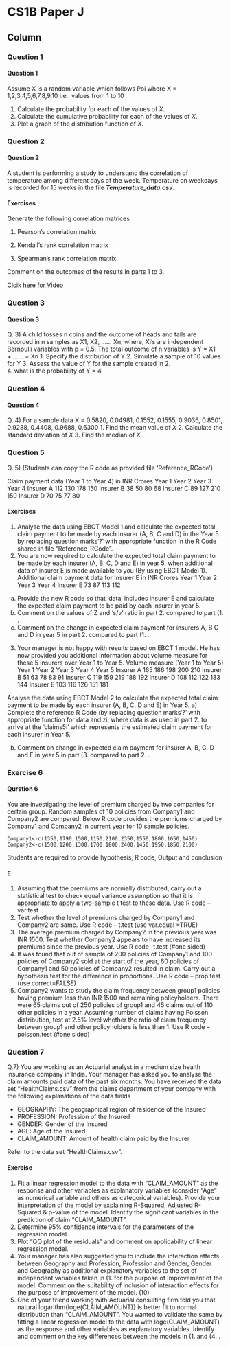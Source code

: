 
CS1B Paper J {data-navmenu="R for Actuarial Statistics"}
==============================================================

Column {.tabset}
--------------------------------


### Question 1
<h4> Question 1</h4>


Assume X is a random variable which follows Poi  where X = 1,2,3,4,5,6,7,8,9,10 i.e. 
values from 1 to 10

1.  Calculate the probability for each of the values of $X$. 
2.  Calculate the cumulative probability for each of the values of $X$. 
3.  Plot a graph of the distribution function of $X$. 


### Question 2

<h4> Question 2</h4>


A student is performing a study to understand the correlation of temperature among 
different days of the week. 
Temperature on weekdays is recorded for 15 weeks in the file ***Temperature_data.csv***.


#### Exercises
Generate the following correlation matrices

1. Pearson’s correlation matrix 

2. Kendall’s rank correlation matrix

3. Spearman’s rank correlation matrix

Comment on the outcomes of the results in parts 1 to 3.


<a href="https://youtu.be/i96vHJkuH5M"> Clcik here for Video</a>


### Question 3

<h4> Question 3</h4>
Q. 3) A child tosses n coins and the outcome of heads and tails are recorded in n samples as
X1, X2, …… Xn, where, Xi’s are independent Bernoulli variables with p = 0.5. The total 
outcome of n variables is Y = X1 +……. + Xn
1.  Specify the distribution of Y 
2.   Simulate a sample of 10 values for Y 
3.    Assess the value of Y for the sample created in 2.   
4.  what is the probability of Y = 4 

### Question 4

<h4> Question 4</h4>
Q. 4) For a sample data X = 0.5820, 0.04981, 0.1552, 0.1555, 0.9036, 0.8501, 0.9288, 0.4408, 
0.9688, 0.6300
1.  Find the mean value of $X$ 
2.   Calculate the standard deviation of $X$ 
3.    Find the median of $X$ 

### Question 5

Q. 5) (Students can copy the R code as provided file ‘Reference_RCode’)

Claim payment data (Year 1 to Year 4) in INR Crores
Year 1 Year 2 Year 3 Year 4
Insurer A 112 130 178 150
Insurer B 38 50 80 68
Insurer C 89 127 210 150
Insurer D 70 75 77 80

#### Exercises 
1.  Analyse the data using EBCT Model 1 and calculate the expected total claim 
payment to be made by each insurer (A, B, C and D) in the Year 5 by replacing 
question marks‘?’ with appropriate function in the R Code shared in file 
“Reference_RCode”. 
2.   You are now required to calculate the expected total claim payment to be made by 
each insurer (A, B, C, D and E) in year 5, when additional data of insurer E is made 
available to you (By using EBCT Model 1). 
Additional claim payment data for Insurer E in INR Crores
Year 1 Year 2 Year 3 Year 4
Insurer E 73 87 113 112
a) Provide the new R code so that ‘data’ includes insurer E and calculate the expected 
claim payment to be paid by each insurer in year 5. 
b) Comment on the values of Z and ‘s/v’ ratio in part 2.   compared to part (1. . 
c) Comment on the change in expected claim payment for insurers A, B C and D in 
year 5 in part 2.   compared to part (1. . 
3.    Your manager is not happy with results based on EBCT 1 model. He has now 
provided you additional information about volume measure for these 5 insurers over 
Year 1 to Year 5. 
Volume measure (Year 1 to Year 5)
Year 1 Year 2 Year 3 Year 4 Year 5
Insurer A 165 186 198 200 210 
Insurer B 51 63 78 83 91 
Insurer C 119 159 219 188 192 
Insurer D 108 112 122 133 144 
Insurer E 103 116 126 151 181 

Analyse the data using EBCT Model 2 to calculate the expected total claim payment to 
be made by each insurer (A, B, C, D and E) in Year 5.
a) Complete the reference R Code (by replacing question marks‘?’ with appropriate 
function for data and zi, where data is as used in part 2.   to arrive at the ‘claims5i’ 
which represents the estimated claim payment for each insurer in Year 5. 

b) Comment on change in expected claim payment for insurer A, B, C, D and E in year 
5 in part (3.    compared to part 2.  . 

### Exercise 6
<h4> Qurstion 6</h4>
You are investigating the level of premium charged by two companies for certain group. 
Random samples of 10 policies from Company1 and Company2 are compared. Below R 
code provides the premiums charged by Company1 and Company2 in current year for 
10 sample policies.
```{ eval= FALSE}
Company1<-c(1350,1790,1500,1150,2100,2350,1550,1800,1650,1450)
Company2<-c(1500,1200,1300,1700,1800,2400,1450,1950,1850,2100)
```
Students are required to provide hypothesis, R code, Output and conclusion

#### E
1.  Assuming that the premiums are normally distributed, carry out a statistical test to 
check equal variance assumption so that it is appropriate to apply a two-sample t 
test to these data. 
 Use R code – var.test 
2.   Test whether the level of premiums charged by Company1 and Company2 are 
same.
 Use R code – t.test (use var.equal =TRUE) 
3.    The average premium charged by Company2 in the previous year was INR 1500. 
Test whether Company2 appears to have increased its premiums since the previous 
year.
 Use R code -t.test (#one sided) 
4.  It was found that out of sample of 200 policies of Company1 and 100 policies of 
Company2 sold at the start of the year, 60 policies of Company1 and 50 policies of 
Company2 resulted in claim. Carry out a hypothesis test for the difference in 
proportions.
 Use R code – prop.test (use correct=FALSE) 
5.  Company2 wants to study the claim frequency between group1 policies having 
premium less than INR 1500 and remaining policyholders. There were 65 claims 
out of 250 policies of group1 and 45 claims out of 110 other policies in a year. 
Assuming number of claims having Poisson distribution, test at 2.5% level whether 
the ratio of claim frequency between group1 and other policyholders is less than 1.
 Use R code – poisson.test (#one sided) 

### Question 7
Q.7) You are working as an Actuarial analyst in a medium size health insurance company in 
India. Your manager has asked you to analyse the claim amounts paid data of the past 
six months.
You have received the data set “HealthClaims.csv” from the claims department of your 
company with the following explanations of the data fields

* GEOGRAPHY: The geographical region of residence of the Insured
* PROFESSION: Profession of the Insured
* GENDER: Gender of the Insured
* AGE: Age of the Insured
* CLAIM_AMOUNT: Amount of health claim paid by the Insurer

Refer to the data set “HealthClaims.csv”.

#### Exercise 

1.  Fit a linear regression model to the data with “CLAIM_AMOUNT” as the response 
and other variables as explanatory variables (consider “Age” as numerical variable 
and others as categorical variables). 
Provide your interpretation of the model by explaining R-Squared, Adjusted R-Squared & p-value of the model. Identify the significant variables in the prediction 
of claim “CLAIM_AMOUNT”. 
2.   Determine 95% confidence intervals for the parameters of the regression model. 
3.    Plot “QQ plot of the residuals” and comment on applicability of linear regression 
model. 
4.  Your manager has also suggested you to include the interaction effects between 
Geography and Profession, Profession and Gender, Gender and Geography as 
additional explanatory variables to the set of independent variables taken in (1.  for 
the purpose of improvement of the model. Comment on the suitability of inclusion 
of interaction effects for the purpose of improvement of the model. (10)
5.  One of your friend working with Actuarial consulting firm told you that natural 
logarithm{loge(CLAIM_AMOUNT)} is better fit to normal distribution than 
“CLAIM_AMOUNT”. You wanted to validate the same by fitting a linear 
regression model to the data with loge(CLAIM_AMOUNT) as the response and 
other variables as explanatory variables. Identify and comment on the key 
differences between the models in (1.  and (4. . 
